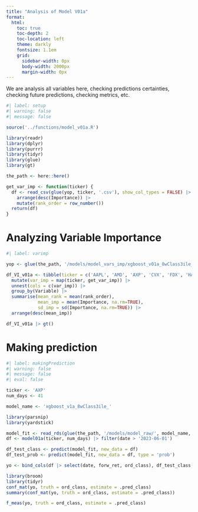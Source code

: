 ```yaml
---
title: "Analysis of Model V01a"
format: 
  html: 
    toc: true
    toc-depth: 2
    toc-location: left
    theme: darkly
    fontsize: 1.1em
    grid: 
      sidebar-width: 0px
      body-width: 2000px
      margin-width: 0px
---
```


We are analysis all variables here, checking predictions certainties, checking future predictions, checking metrics, etc. 

```r
#| label: setup
#| warning: false
#| message: false

source('../functions/model_v01a.R')

library(readr)
library(dplyr)
library(purrr)
library(tidyr)
library(glue)
library(gt)

the_path <- here::here()

get_var_imp <- function(ticker) {
  df <- read_csv(glue(yop, ticker, '.csv'), show_col_types = FALSE) |> 
    arrange(desc(Importance)) |> 
    mutate(rank_order = row_number())
  return(df)
}
```

# Analyzing Variable Importance 

```r
#| label: varimp

yop <- glue(the_path, '/models/model_vars_imp/xgboost_v01a_8wClass3ile_')

df_VI_v01a <- tibble(ticker = c('AAPL', 'AMD', 'AXP', 'CVX', 'FDX', 'HAL', 'SBUX')) |> 
  mutate(var_imp = map(ticker, get_var_imp)) |> 
  unnest(cols = c(var_imp)) |> 
  group_by(Variable) |> 
  summarise(mean_rank = mean(rank_order), 
            mean_imp = mean(Importance, na.rm=TRUE), 
            sd_imp = sd(Importance, na.rm=TRUE)) |> 
  arrange(desc(mean_imp))

df_VI_v01a |> gt()
```


# Making prediction 

```r
#| label: makingPrediction
#| warning: false
#| message: false
#| eval: false

ticker <- 'AXP'
num_days <- 41

model_name <- 'xgboost_v1a_8wClass3ile_'

library(parsnip)
library(yardstick)

model_fit <- read_rds(glue(the_path, '/models/model_raw/', model_name, ticker, '.rda'))
df <- model01a(ticker, num_days) |> filter(date > '2023-06-01')

df_test_class <- predict(model_fit, new_data = df)
df_test_prob <- predict(model_fit, new_data = df, type = 'prob')

yo <- bind_cols(df |> select(date, forw_ret, ord_class), df_test_class, df_test_prob)

library(broom)
library(tidyr)
conf_mat(yo, truth = ord_class, estimate = .pred_class)
summary(conf_mat(yo, truth = ord_class, estimate = .pred_class))

f_meas(yo, truth = ord_class, estimate = .pred_class)
```

